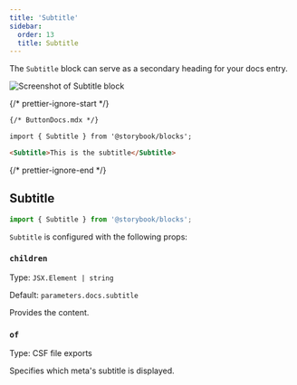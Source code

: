```yaml
---
title: 'Subtitle'
sidebar:
  order: 13
  title: Subtitle
---
```


<YouTubeCallout id="uAA1JvLcl-w" title="Avoid Documentation Nightmares with Storybook's Subtitle Doc Block" params="start=98" />

The `Subtitle` block can serve as a secondary heading for your docs entry.

![Screenshot of Subtitle block](../../_assets/api/doc-block-title-subtitle-description.png)

{/* prettier-ignore-start */}

```md
{/* ButtonDocs.mdx */}

import { Subtitle } from '@storybook/blocks';

<Subtitle>This is the subtitle</Subtitle>
```

{/* prettier-ignore-end */}

## Subtitle

```js
import { Subtitle } from '@storybook/blocks';
```

`Subtitle` is configured with the following props:

### `children`

Type: `JSX.Element | string`

Default: `parameters.docs.subtitle`

Provides the content.

### `of`

Type: CSF file exports

Specifies which meta's subtitle is displayed.
